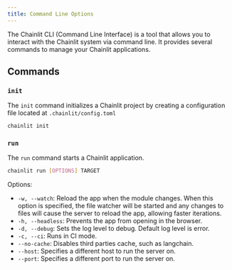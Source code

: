 ```yaml
---
title: Command Line Options
---
```


The Chainlit CLI (Command Line Interface) is a tool that allows you to interact with the Chainlit system via command line. It provides several commands to manage your Chainlit applications.

## Commands

### `init`

The `init` command initializes a Chainlit project by creating a configuration file located at `.chainlit/config.toml`

```bash
chainlit init
```

### `run`

The `run` command starts a Chainlit application.

```bash
chainlit run [OPTIONS] TARGET
```

Options:

- `-w, --watch`: Reload the app when the module changes. When this option is specified, the file watcher will be started and any changes to files will cause the server to reload the app, allowing faster iterations.
- `-h, --headless`: Prevents the app from opening in the browser.
- `-d, --debug`: Sets the log level to debug. Default log level is error.
- `-c, --ci`: Runs in CI mode.
- `--no-cache`: Disables third parties cache, such as langchain.
- `--host`: Specifies a different host to run the server on.
- `--port`: Specifies a different port to run the server on.
